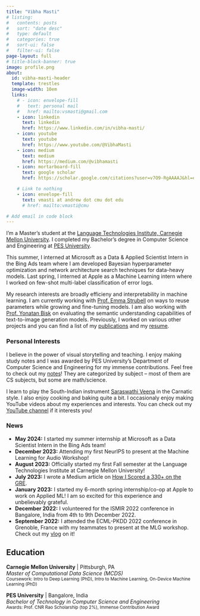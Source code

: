 ```yaml
---
title: "Vibha Masti"
# listing:
#   contents: posts
#   sort: "date desc"
#   type: default
#   categories: true
#   sort-ui: false
#   filter-ui: false
page-layout: full
# title-block-banner: true
image: profile.png
about: 
  id: vibha-masti-header
  template: trestles
  image-width: 10em
  links:
    # - icon: envelope-fill
    #   text: personal mail
    #   href: mailto:vsmasti@gmail.com
    - icon: linkedin
      text: linkedin
      href: https://www.linkedin.com/in/vibha-masti/
    - icon: youtube
      text: youtube
      href: https://www.youtube.com/@VibhaMasti
    - icon: medium
      text: medium
      href: https://medium.com/@vibhamasti
    - icon: mortarboard-fill
      text: google scholar
      href: https://scholar.google.com/citations?user=v7O9-RgAAAAJ&hl=en

    # Link to nothing
    - icon: envelope-fill
      text: vmasti at andrew dot cmu dot edu
      # href: mailto:vmasti@cmu

# Add email in code block
---
```


:::{#vibha-masti-header}


<!-- <div style="text-align: justify">  -->
I'm a Master's student at the [Language Technologies Institute, Carnegie Mellon University](https://www.lti.cs.cmu.edu/). I completed my Bachelor's degree in Computer Science and Engineering at [PES University](https://cs.pes.edu/).

This summer, I interned at Microsoft as a Data & Applied Scientist Intern in the Bing Ads team where I am developed Bayesian hyperparameter optimization and network architecture search techniques for data-heavy models. Last spring, I interned at Apple as a Machine Learning intern where I worked on few-shot multi-label classification of error logs.

My research interests are broadly efficieny and interpretability in machine learning. I am currently working with [Prof. Emma Strubell](https://strubell.github.io/) on ways to reuse parameters while growing and fine-tuning models. I am also working with [Prof. Yonatan Bisk](https://yonatanbisk.com/) on evaluating the semantic understanding capabilities of text-to-image generation models. Previously, I worked on various other projects and you can find a list of my [publications](pubs.qmd) and my [resume](resumes/Resume_VibhaMasti.pdf).


<!-- </div> -->

:::

### Personal Interests

I believe in the power of visual storytelling and teaching. I enjoy making study notes and I was awarded by PES University's Department of Computer Science and Engineering for my immense contributions. Feel free to check out my [notes](notes.qmd)! They are categorized by subject -- most of them are CS subjects, but some are math/science.

I learn to play the South-Indian instrument [Saraswathi Veena](https://www.youtube.com/watch?v=tswRaO-RTgU) in the Carnatic style. I also enjoy cooking and baking quite a bit. I occasionaly enjoy making YouTube videos about my experiences and interests. You can check out my [YouTube channel](https://www.youtube.com/@VibhaMasti) if it interests you!

### News

- **May 2024:** I started my summer internship at Microsoft as a Data Scientist Intern in the Bing Ads team!
- **December 2023:** Attending my first NeurIPS to present at the Machine Learning for Audio Workshop!
- **August 2023:** Officially started my first Fall semester at the Language Technologies Institute at Carnegie Mellon University! 
- **July 2023:** I wrote a Medium article on [How I Scored a 330+ on the GRE](https://medium.com/@vibhamasti/how-i-scored-a-334-on-the-gre-415b98c0f56d).
- **January 2023:** I started my 6-month spring internship/co-op at Apple to work on Applied ML! I am so excited for this experience and unbelievably grateful.
- **December 2022:** I volunteered for the ISMIR 2022 conference in Bangalore, India from 4th to 9th December 2022.
- **September 2022:** I attended the ECML-PKDD 2022 conference in Grenoble, France with my teammates to present at the MLG workshop. Check out my [vlog](https://youtu.be/l-xS1BjREHs) on it!
<!-- - **July 2022:** I traveled to Mumbai with my teammates to attend the IEEE TENSYMP conference and present our paper. I made a [YouTube video](https://www.youtube.com/watch?v=T6xu4eKhvac) about the experience! -->
<!-- - **June 6, 2022** I started my summer internship at Goldman Sachs. -->
<!-- - **[06/03]** Made my first ever [vlog](https://www.youtube.com/watch?v=EzQwSakbJ_U&t=4s)! It's about my 6th semester of college which was (finally) in-person! -->


## Education

**Carnegie Mellon University** | Pittsburgh, PA \
_Master of Computational Data Science (MCDS)_ \
<small>Coursework: Intro to Deep Learning (PhD), Intro to Machine Learning, On-Device Machine Learning (PhD)</small> \

**PES University** | Bangalore, India \
_Bachelor of Technology in Computer Science and Engineering_ \
<small>Awards: Prof. CNR Rao Scholarship (top 2%), Immense Contribution Award</small> \
